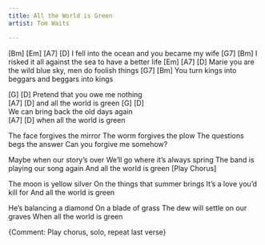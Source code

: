 ```yaml
---
title: All the World is Green
artist: Tom Waits

---
```


[Bm]           [Em]  [A7]            [D]
I fell into the ocean  and you became my wife
[G7]                                        [Bm]
 I risked it all against the sea to have a better life
          [Em]             [A7]         [D]
Marie you are the wild blue sky, men do foolish things
[G7]                                      [Bm]
 You turn kings into beggars and beggars into kings

:::{.song-chorus}
  [G]                  [D] 
Pretend that you owe me nothing      
   [A7]             [D]
and all the world is green
[G]                   [D]        
 We can bring back the old days again     
    [A7]             [D]
when all the world is green
:::

The face forgives the mirror
The worm forgives the plow
The questions begs the answer
Can you forgive me somehow?

Maybe when our story's over
We'll go where it's always spring
The band is playing our song again
And all the world is green [Play Chorus]

The moon is yellow silver
On the things that summer brings
It's a love you'd kill for
And all the world is green

He's balancing a diamond
On a blade of grass
The dew will settle on our graves
When all the world is green

{Comment: Play chorus, solo, repeat last verse}

